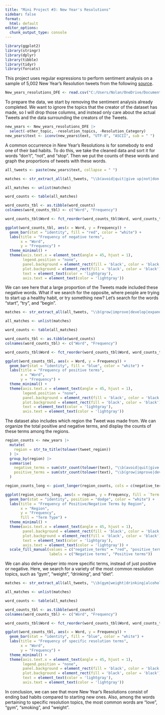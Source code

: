 ---
title: "Mini Project #3: New Year's Resolutions"
sidebar: false
format:
  html: default
editor_options: 
  chunk_output_type: console
---

```{r, echo=FALSE, results='hide', error=FALSE, warning=FALSE, message=FALSE}
library(ggplot2)
library(stringr)
library(dplyr)
library(tibble)
library(tidyr)
library(forcats)
```

This project uses regular expressions to perform sentiment analysis on a sample of 5,002 New Year's Resolution tweets from the following [source](https://data.world/crowdflower/2015-new-years-resolutions).

```{r, results='hide', error=FALSE, warning=FALSE, message=FALSE}
New_years_resolutions_DFE <- read.csv("C:/Users/Nolan/OneDrive/Documents/Data Science 2/New-years-resolutions-DFE.csv")
```

To prepare the data, we start by removing the sentiment analysis already completed. We want to ignore the topics that the creator of the dataset has made, so I will drop those columns, and instead only care about the actual Tweets and the data surrounding the creators of the Tweets.

```{r}
new_years <- New_years_resolutions_DFE |>
  select(-other_topic, -resolution_topics, -Resolution_Category)
new_years$text <- iconv(new_years$text, "UTF-8", "ASCII", sub = " ")

```

A common occurrence in New Year's Resolutions is for somebody to end one of their bad habits. To do this, we take the cleaned data and sort it for words "don't", "not", and "stop". Then we put the counts of these words and graph the proportions of tweets with these words.

```{r, warning=FALSE}
all_tweets <- paste(new_years$text, collapse = " ")

matches <- str_extract_all(all_tweets, "\\b(avoid|quit|give up|not|don't|stop|less)\\b")

all_matches <- unlist(matches)

word_counts <- table(all_matches)

word_counts_tbl <- as.tibble(word_counts)
colnames(word_counts_tbl) <- c("Word", "Frequency")

word_counts_tbl$Word <- fct_reorder(word_counts_tbl$Word, word_counts_tbl$Frequency)

ggplot(word_counts_tbl, aes(x = Word, y = Frequency)) +
  geom_bar(stat = "identity", fill = "red", color = "white") +
  labs(title = "Frequency of negative terms",
       x = "Word",
       y = "Frequency") +
  theme_minimal() +
  theme(axis.text.x = element_text(angle = 45, hjust = 1),
        legend.position = "none",
        panel.background = element_rect(fill = 'black', color = 'black'),
        plot.background = element_rect(fill = 'black', color = 'black'),
        text = element_text(color = 'lightgray'),
        axis.text = element_text(color = 'lightgray'))
```

We can see here that a large proportion of the Tweets made included these negative words. What if we search for the opposite, where people are trying to start up a healthy habit, or try something new? Let's search for the words "start", "try", and "begin".

```{r}
matches <- str_extract_all(all_tweets, "\\b(grow|improve|develop|expand|start|try|begin|learn|keep)\\b")

all_matches <- unlist(matches)

word_counts <- table(all_matches)

word_counts_tbl <- as.tibble(word_counts)
colnames(word_counts_tbl) <- c("Word", "Frequency")

word_counts_tbl$Word <- fct_reorder(word_counts_tbl$Word, word_counts_tbl$Frequency)

ggplot(word_counts_tbl, aes(x = Word, y = Frequency)) +
  geom_bar(stat = "identity", fill = "blue", color = "white") +
  labs(title = "Frequency of positive terms",
       x = "Word",
       y = "Frequency") +
  theme_minimal() +
  theme(axis.text.x = element_text(angle = 45, hjust = 1),
        legend.position = "none",
        panel.background = element_rect(fill = 'black', color = 'black'),
        plot.background = element_rect(fill = 'black', color = 'black'),
        text = element_text(color = 'lightgray'),
        axis.text = element_text(color = 'lightgray'))
```

The dataset also includes which region the Tweet was made from. We can organize the total positive and negative terms, and display the counts of these terms among the regions.

```{r}
region_counts <- new_years |>
  mutate(
    region = str_to_title(tolower(tweet_region))
  ) |>
  group_by(region) |>
  summarise(
    negative_terms = sum(str_count(tolower(text), "\\b(avoid|quit|give up|not|don't|stop)\\b")),
    positive_terms = sum(str_count(tolower(text), "\\b(grow|improve|develop|expand|start|try|begin|learn|keep)\\b"))
  )

region_counts_long <- pivot_longer(region_counts, cols = c(negative_terms, positive_terms), names_to = "Term Type", values_to = "Frequency")

ggplot(region_counts_long, aes(x = region, y = Frequency, fill = `Term Type`)) +
  geom_bar(stat = "identity", position = "dodge", color = "white") +
  labs(title = "Frequency of Positive/Negative Terms by Region",
       x = "Region",
       y = "Frequency",
       fill = "Term Type") +
  theme_minimal() +
  theme(axis.text.x = element_text(angle = 45, hjust = 1),
        panel.background = element_rect(fill = 'black', color = 'black'),
        plot.background = element_rect(fill = 'black', color = 'black'),
        text = element_text(color = 'lightgray'),
        axis.text = element_text(color = 'lightgray')) +
  scale_fill_manual(values = c("negative_terms" = "red", "positive_terms" = "blue"),
                    labels = c("Negative terms", "Positive terms"))
```

We can also delve deeper into more specific terms, instead of just positive or negative. Here, we search for a variety of the most common resolution topics, such as "gym", "weight", "drinking", and "diet".

```{r}
matches <- str_extract_all(all_tweets, "\\b(gym|weight|drinking|alcohol|smoking|lazy|health|fitness|diet|active|job|guitar|travel|love|watch)\\b")

all_matches <- unlist(matches)

word_counts <- table(all_matches)

word_counts_tbl <- as.tibble(word_counts)
colnames(word_counts_tbl) <- c("Word", "Frequency")

word_counts_tbl$Word <- fct_reorder(word_counts_tbl$Word, word_counts_tbl$Frequency)

ggplot(word_counts_tbl, aes(x = Word, y = Frequency)) +
  geom_bar(stat = "identity", fill = "blue", color = "white") +
  labs(title = "Frequency of specific resolution terms",
       x = "Word",
       y = "Frequency") +
  theme_minimal() +
  theme(axis.text.x = element_text(angle = 45, hjust = 1),
        legend.position = "none",
        panel.background = element_rect(fill = 'black', color = 'black'),
        plot.background = element_rect(fill = 'black', color = 'black'),
        text = element_text(color = 'lightgray'),
        axis.text = element_text(color = 'lightgray'))
```

In conclusion, we can see that more New Year's Resolutions consist of ending bad habits compared to starting new ones. Also, among the words pertaining to specific resolution topics, the most common words are "love", "gym", "smoking", and "weight".
